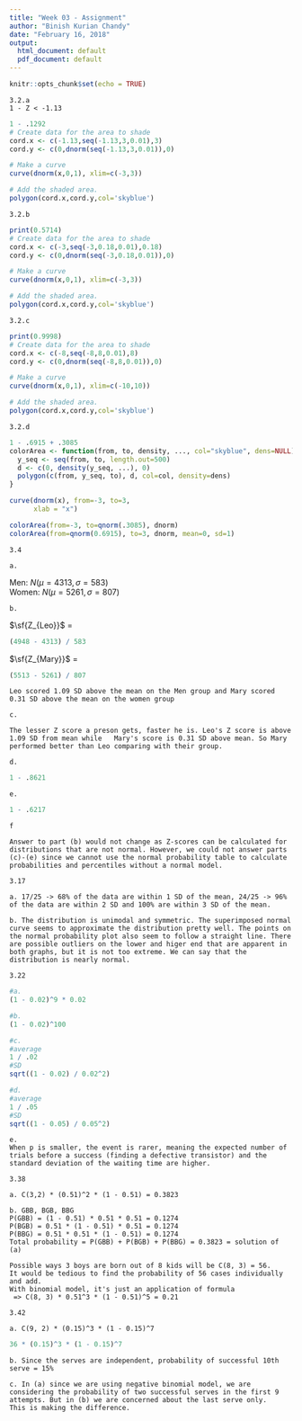 ```yaml
---
title: "Week 03 - Assignment"
author: "Binish Kurian Chandy"
date: "February 16, 2018"
output:
  html_document: default
  pdf_document: default
---
```


```r
knitr::opts_chunk$set(echo = TRUE)
```

```
3.2.a
1 - Z < -1.13
```
```r
1 - .1292
# Create data for the area to shade
cord.x <- c(-1.13,seq(-1.13,3,0.01),3) 
cord.y <- c(0,dnorm(seq(-1.13,3,0.01)),0) 

# Make a curve
curve(dnorm(x,0,1), xlim=c(-3,3)) 

# Add the shaded area.
polygon(cord.x,cord.y,col='skyblue')
```

```
3.2.b
```
```r
print(0.5714)
# Create data for the area to shade
cord.x <- c(-3,seq(-3,0.18,0.01),0.18) 
cord.y <- c(0,dnorm(seq(-3,0.18,0.01)),0) 

# Make a curve
curve(dnorm(x,0,1), xlim=c(-3,3)) 

# Add the shaded area.
polygon(cord.x,cord.y,col='skyblue')
```

```
3.2.c
```
```r
print(0.9998)
# Create data for the area to shade
cord.x <- c(-8,seq(-8,8,0.01),8) 
cord.y <- c(0,dnorm(seq(-8,8,0.01)),0) 

# Make a curve
curve(dnorm(x,0,1), xlim=c(-10,10)) 

# Add the shaded area.
polygon(cord.x,cord.y,col='skyblue')
```

```
3.2.d
```
```r
1 - .6915 + .3085
colorArea <- function(from, to, density, ..., col="skyblue", dens=NULL){
  y_seq <- seq(from, to, length.out=500)
  d <- c(0, density(y_seq, ...), 0)
  polygon(c(from, y_seq, to), d, col=col, density=dens)
}

curve(dnorm(x), from=-3, to=3,
      xlab = "x")

colorArea(from=-3, to=qnorm(.3085), dnorm)
colorArea(from=qnorm(0.6915), to=3, dnorm, mean=0, sd=1)
```
```
3.4
```
```
a. 
```
Men: $N(\mu = 4313,\sigma = 583)$  
   Women: $N(\mu = 5261,\sigma = 807)$

```
b. 
```
$\sf{Z_{Leo}}$ = 
```r
(4948 - 4313) / 583 
```
$\sf{Z_{Mary}}$ = 
```r
(5513 - 5261) / 807 
```
```
Leo scored 1.09 SD above the mean on the Men group and Mary scored 0.31 SD above the mean on the women group
```
```
c.
```
```
The lesser Z score a preson gets, faster he is. Leo's Z score is above 1.09 SD from mean while   Mary's score is 0.31 SD above mean. So Mary performed better than Leo comparing with their group.
```
```
d.
```
```r
1 - .8621
```
```
e.
```
```r
1 - .6217
```
```
f
```
```
Answer to part (b) would not change as Z-scores can be calculated for distributions that are not normal. However, we could not answer parts (c)-(e) since we cannot use the normal probability table to calculate probabilities and percentiles without a normal model.
```
```
3.17
```
```
a. 17/25 -> 68% of the data are within 1 SD of the mean, 24/25 -> 96% of the data are within 2 SD and 100% are within 3 SD of the mean.
```
```
b. The distribution is unimodal and symmetric. The superimposed normal curve seems to approximate the distribution pretty well. The points on the normal probability plot also seem to follow a straight line. There are possible outliers on the lower and higer end that are apparent in both graphs, but it is not too extreme. We can say that the distribution is nearly normal.
```
```
3.22
```
```r
#a.
(1 - 0.02)^9 * 0.02
```
```r
#b.
(1 - 0.02)^100
```
```r
#c.
#average
1 / .02
#SD
sqrt((1 - 0.02) / 0.02^2)
```
```r
#d.
#average
1 / .05
#SD
sqrt((1 - 0.05) / 0.05^2)
```
```
e.
When p is smaller, the event is rarer, meaning the expected number of trials before a success (finding a defective transistor) and the standard deviation of the waiting time are higher.
```
```
3.38
```
```
a. C(3,2) * (0.51)^2 * (1 - 0.51) = 0.3823
```
```
b. GBB, BGB, BBG
P(GBB) = (1 - 0.51) * 0.51 * 0.51 = 0.1274
P(BGB) = 0.51 * (1 - 0.51) * 0.51 = 0.1274
P(BBG) = 0.51 * 0.51 * (1 - 0.51) = 0.1274
Total probability = P(GBB) + P(BGB) + P(BBG) = 0.3823 = solution of (a)
```
```
Possible ways 3 boys are born out of 8 kids will be C(8, 3) = 56.
It would be tedious to find the probability of 56 cases individually and add.
With binomial model, it's just an application of formula
 => C(8, 3) * 0.51^3 * (1 - 0.51)^5 = 0.21
```
```
3.42
```
```
a. C(9, 2) * (0.15)^3 * (1 - 0.15)^7
```
```r
36 * (0.15)^3 * (1 - 0.15)^7
```
```
b. Since the serves are independent, probability of successful 10th serve = 15%
```
```
c. In (a) since we are using negative binomial model, we are considering the probability of two successful serves in the first 9 attempts. But in (b) we are concerned about the last serve only.
This is making the difference.
```